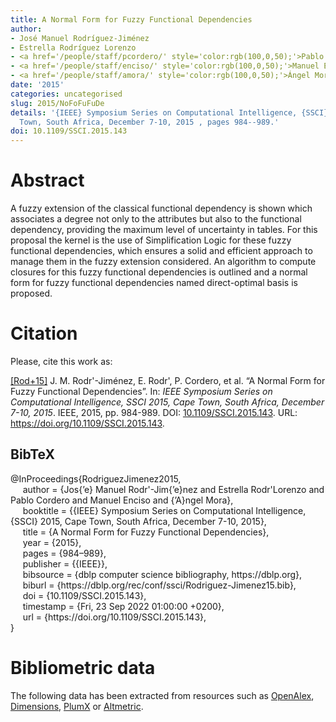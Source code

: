 ```yaml
---
title: A Normal Form for Fuzzy Functional Dependencies
author:
- José Manuel Rodríguez-Jiménez
- Estrella Rodríguez Lorenzo
- <a href='/people/staff/pcordero/' style='color:rgb(100,0,50);'>Pablo Cordero</a>
- <a href='/people/staff/enciso/' style='color:rgb(100,0,50);'>Manuel Enciso</a>
- <a href='/people/staff/amora/' style='color:rgb(100,0,50);'>Ángel Mora</a>
date: '2015'
categories: uncategorised
slug: 2015/NoFoFuFuDe
details: '{IEEE} Symposium Series on Computational Intelligence, {SSCI} 2015, Cape
  Town, South Africa, December 7-10, 2015 , pages 984--989.'
doi: 10.1109/SSCI.2015.143
---
```




# Abstract


A fuzzy extension of the classical functional dependency is shown which associates a degree not only to the attributes but also to the functional dependency, providing the maximum level of uncertainty in tables. For this proposal the kernel is the use of Simplification Logic for these fuzzy functional dependencies, which ensures a solid and efficient approach to manage them in the fuzzy extension considered. An algorithm to compute closures for this fuzzy functional dependencies is outlined and a normal form for fuzzy functional dependencies named direct-optimal basis is proposed.








# Citation
Please, cite this work as:


<a name=bib-RodriguezJimenez2015></a>[[Rod+15]](#cite-RodriguezJimenez2015) J. M. Rodr\'\iguez-Jiménez, E. Rodr\'\iguezLorenzo, P. Cordero, et al. “A Normal Form for Fuzzy Functional Dependencies”. In: _IEEE Symposium Series on Computational Intelligence, SSCI 2015, Cape Town, South Africa, December 7-10, 2015_. IEEE, 2015, pp. 984-989. DOI: [10.1109/SSCI.2015.143](https://doi.org/10.1109%2FSSCI.2015.143). URL: [https://doi.org/10.1109/SSCI.2015.143](https://doi.org/10.1109/SSCI.2015.143).

::: {.callout-note appearance="minimal" collapse=true}

## BibTeX

@InProceedings{RodriguezJimenez2015,<br>&nbsp;&nbsp;&nbsp;&nbsp;  author = {Jos{\a'e} Manuel Rodr\'\iguez-Jim{\a'e}nez and Estrella Rodr\'\iguez Lorenzo and Pablo Cordero and Manuel Enciso and {\a'A}ngel Mora},<br>&nbsp;&nbsp;&nbsp;&nbsp;  booktitle = {{IEEE} Symposium Series on Computational Intelligence, {SSCI} 2015, Cape Town, South Africa, December 7-10, 2015},<br>&nbsp;&nbsp;&nbsp;&nbsp;  title = {A Normal Form for Fuzzy Functional Dependencies},<br>&nbsp;&nbsp;&nbsp;&nbsp;  year = {2015},<br>&nbsp;&nbsp;&nbsp;&nbsp;  pages = {984--989},<br>&nbsp;&nbsp;&nbsp;&nbsp;  publisher = {{IEEE}},<br>&nbsp;&nbsp;&nbsp;&nbsp;  bibsource = {dblp computer science bibliography, https://dblp.org},<br>&nbsp;&nbsp;&nbsp;&nbsp;  biburl = {https://dblp.org/rec/conf/ssci/Rodriguez-Jimenez15.bib},<br>&nbsp;&nbsp;&nbsp;&nbsp;  doi = {10.1109/SSCI.2015.143},<br>&nbsp;&nbsp;&nbsp;&nbsp;  timestamp = {Fri, 23 Sep 2022 01:00:00 +0200},<br>&nbsp;&nbsp;&nbsp;&nbsp;  url = {https://doi.org/10.1109/SSCI.2015.143},<br>}

:::



# Bibliometric data


The following data has been extracted from resources such as [OpenAlex](https://openalex.org/), [Dimensions](https://app.dimensions.ai/), [PlumX](https://www.elsevier.com/insights/metrics/plumx) or [Altmetric](https://www.altmetric.com/).

<div style="display: flex; justify-content: center; align-items: center; height: 100%;">
<span class="__dimensions_badge_embed__" data-doi="10.1109/SSCI.2015.143" data-legend="always"></span></div><script async src="https://badge.dimensions.ai/badge.js" charset="utf-8"></script>

<div style="display: flex; justify-content: center; align-items: center; height: 100%;">
<a href="https://plu.mx/plum/a/?doi=10.1109/SSCI.2015.143" class="plumx-details" data-site="plum" data-hide-when-empty="true">A Normal Form for Fuzzy Functional Dependencies</a></div>

<div style="display: flex; justify-content: center; align-items: center; height: 100%;">
<script type="text/javascript" src="https://d1bxh8uas1mnw7.cloudfront.net/assets/embed.js"></script><div data-badge-type="medium-donut" class="altmetric-embed" data-badge-details="right" data-doi="10.1109/SSCI.2015.143"></div></div>


## Cites

The following graph plots the number of cites received by this work from its publication, on a yearly basis.

```r
#| echo: false
#| results: asis
#| warning: false
#| message: false
source(here::here('scripts', 'manage_publications.R'))
df <- readRDS('citation_history.rds')
plot_citation_history(df)
```



## Papers citing this work

The following is a non-exhaustive list of papers that cite this work:


<a name=bib-Rodr_guez_Lorenzo_2017></a>[[1]](#cite-Rodr_guez_Lorenzo_2017) E. Rodríguez-Lorenzo, P. Cordero, M. Enciso, et al. “Canonical dichotomous direct bases”. In: _Information Sciences_ 376 (Jan. 2017), p. 39–53. ISSN: 0020-0255. DOI: [10.1016/j.ins.2016.10.004](https://doi.org/10.1016%2Fj.ins.2016.10.004). URL: [http://dx.doi.org/10.1016/j.ins.2016.10.004](http://dx.doi.org/10.1016/j.ins.2016.10.004).

